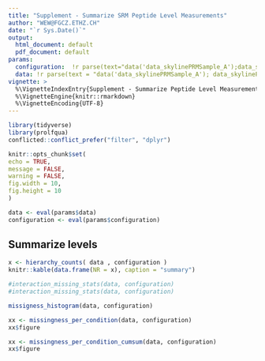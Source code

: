 ```yaml
---
title: "Supplement - Summarize SRM Peptide Level Measurements"
author: "WEW@FGCZ.ETHZ.CH"
date: "`r Sys.Date()`"
output:
  html_document: default
  pdf_document: default
params:
  configuration:  !r parse(text="data('data_skylinePRMSample_A');data_skylinePRMSample_A$config_f()")
  data: !r parse(text = "data('data_skylinePRMSample_A'); data_skylinePRMSample_A$analysis(data_skylinePRMSample_A$data, data_skylinePRMSample_A$config_f() ) ")
vignette: >
  %\VignetteIndexEntry{Supplement - Summarize Peptide Level Measurements}
  %\VignetteEngine{knitr::rmarkdown}
  %\VignetteEncoding{UTF-8}
---
```




```r
library(tidyverse)
library(prolfqua)
conflicted::conflict_prefer("filter", "dplyr")

knitr::opts_chunk$set(
echo = TRUE,
message = FALSE,
warning = FALSE,
fig.width = 10,
fig.height = 10
)

data <- eval(params$data)
configuration <- eval(params$configuration)

```

## Summarize levels

```r

x <- hierarchy_counts( data , configuration )
knitr::kable(data.frame(NR = x), caption = "summary")

```


```r

#interaction_missing_stats(data, configuration)
#interaction_missing_stats(data, configuration)

missigness_histogram(data, configuration)

```


```r
xx <- missingness_per_condition(data, configuration)
xx$figure
```



```r
xx <- missingness_per_condition_cumsum(data, configuration)
xx$figure
```
